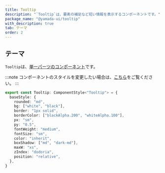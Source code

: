 ```yaml
---
title: Tooltip
description: "`Tooltip`は、要素の補足など短い情報を表示するコンポーネントです。"
package_name: "@yamada-ui/tooltip"
with_description: true
tab: テーマ
order: 2
---
```


## テーマ

`Tooltip`は、[単一パーツのコンポーネント](/styled-system/theming/component-styles#単一パーツのコンポーネント)です。

:::note
コンポーネントのスタイルを変更したい場合は、[こちら](/styled-system/theming/customize-theme#コンポーネントのスタイルを変更する)をご覧ください。
:::

```ts
export const Tooltip: ComponentStyle<"Tooltip"> = {
  baseStyle: {
    rounded: "md",
    bg: ["white", "black"],
    border: "1px solid",
    borderColor: ["blackAlpha.200", "whiteAlpha.100"],
    px: "sm",
    py: "0.5",
    fontWeight: "medium",
    fontSize: "sm",
    color: "inherit",
    boxShadow: ["md", "dark-md"],
    maxW: "xs",
    zIndex: "dodoria",
    position: "relative",
  },
}
```
